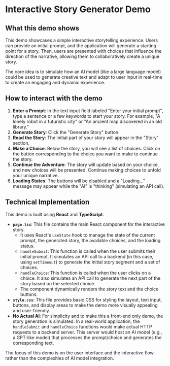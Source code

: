 # Interactive Story Generator Demo

## What this demo shows

This demo showcases a simple interactive storytelling experience. Users can provide an initial prompt, and the application will generate a starting point for a story. Then, users are presented with choices that influence the direction of the narrative, allowing them to collaboratively create a unique story.

The core idea is to simulate how an AI model (like a large language model) could be used to generate creative text and adapt to user input in real-time to create an engaging and dynamic experience.

## How to interact with the demo

1.  **Enter a Prompt**: In the text input field labeled "Enter your initial prompt", type a sentence or a few keywords to start your story. For example, "A lonely robot in a futuristic city" or "An ancient map discovered in an old library."
2.  **Generate Story**: Click the "Generate Story" button.
3.  **Read the Story**: The initial part of your story will appear in the "Story" section.
4.  **Make a Choice**: Below the story, you will see a list of choices. Click on the button corresponding to the choice you want to make to continue the story.
5.  **Continue the Adventure**: The story will update based on your choice, and new choices will be presented. Continue making choices to unfold your unique narrative.
6.  **Loading States**: The buttons will be disabled and a "Loading..." message may appear while the "AI" is "thinking" (simulating an API call).

## Technical Implementation

This demo is built using **React** and **TypeScript**.

-   **`page.tsx`**: This file contains the main React component for the interactive story.
    -   It uses React's `useState` hook to manage the state of the current prompt, the generated story, the available choices, and the loading status.
    -   `handleSubmit`: This function is called when the user submits their initial prompt. It simulates an API call to a backend (in this case, using `setTimeout`) to generate the initial story segment and a set of choices.
    -   `handleChoice`: This function is called when the user clicks on a choice. It also simulates an API call to generate the next part of the story based on the selected choice.
    -   The component dynamically renders the story text and the choice buttons.
-   **`style.css`**: This file provides basic CSS for styling the layout, text input, buttons, and display areas to make the demo more visually appealing and user-friendly.
-   **No Actual AI**: For simplicity and to make this a front-end only demo, the story generation is simulated. In a real-world application, the `handleSubmit` and `handleChoice` functions would make actual HTTP requests to a backend server. This server would host an AI model (e.g., a GPT-like model) that processes the prompt/choice and generates the corresponding text.

The focus of this demo is on the user interface and the interactive flow rather than the complexities of AI model integration.
